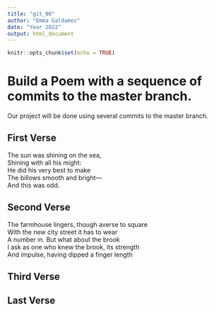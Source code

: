 ```yaml
---
title: "git_00"
author: "Emma Galdamez"
date: "Year 2022"
output: html_document
---
```


```r
knitr::opts_chunk$set(echo = TRUE)
```
# Build a Poem with a sequence of commits to the master branch.
Our project will be done using several commits to the master branch.
<!-- Do not modify or change any text in "!--" bracketed areas such as this --- these are instructions to
you, if you change any of this the git program will notice it and compromise your git merging strategy !-->

## First Verse 
<!--Put the first five lines of a poem by Lewis Carrol in this section!-->

The sun was shining on the sea,  
Shining with all his might:  
He did his very best to make  
The billows smooth and bright—  
And this was odd.  

## Second Verse
<!--Put the first five lines of a poem by Robert Frost here!-->

The farmhouse lingers, though averse to square  
With the new city street it has to wear  
A number in. But what about the brook  
I ask as one who knew the brook, its strength  
And impulse, having dipped a finger length  

## Third Verse
<!--Put the first two verses of The Walrus and the Carpenter here!-->

## Last Verse
<!--Put a short poem of your choice 8-20 lines,here!-->
